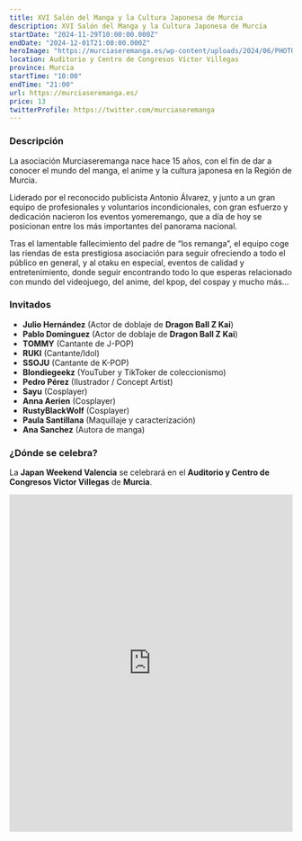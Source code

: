 ```yaml
---
title: XVI Salón del Manga y la Cultura Japonesa de Murcia
description: XVI Salón del Manga y la Cultura Japonesa de Murcia
startDate: "2024-11-29T10:00:00.000Z"
endDate: "2024-12-01T21:00:00.000Z"
heroImage: "https://murciaseremanga.es/wp-content/uploads/2024/06/PHOTO-2024-06-21-15-44-47.jpg"
location: Auditorio y Centro de Congresos Víctor Villegas
province: Murcia
startTime: "10:00"
endTime: "21:00"
url: https://murciaseremanga.es/
price: 13
twitterProfile: https://twitter.com/murciaseremanga
---
```


### Descripción

La asociación Murciaseremanga nace hace 15 años, con el fin de dar a conocer el mundo del manga, el anime y la cultura japonesa en la Región de Murcia.

Liderado por el reconocido publicista Antonio Álvarez, y junto a un gran equipo de profesionales y voluntarios incondicionales, con gran esfuerzo y dedicación nacieron los eventos yomeremango, que a día de hoy se posicionan entre los más importantes del panorama nacional.

Tras el lamentable fallecimiento del padre de “los remanga”, el equipo coge las riendas de esta prestigiosa asociación para seguir ofreciendo a todo el público en general, y al otaku en especial, eventos de calidad y entretenimiento, donde seguir encontrando todo lo que esperas relacionado con mundo del videojuego, del anime, del kpop, del cospay y mucho más…

### Invitados

+ **Julio Hernández** (Actor de doblaje de **Dragon Ball Z Kai**)
+ **Pablo Dominguez** (Actor de doblaje de **Dragon Ball Z Kai**)
+ **TOMMY** (Cantante de J-POP)
+ **RUKI** (Cantante/Idol)
+ **SSOJU** (Cantante de K-POP)
+ **Blondiegeekz** (YouTuber y TikToker de coleccionismo)
+ **Pedro Pérez** (Ilustrador / Concept Artist)
+ **Sayu** (Cosplayer)
+ **Anna Aerien** (Cosplayer)
+ **RustyBlackWolf** (Cosplayer)
+ **Paula Santillana** (Maquillaje y caracterízación)
+ **Ana Sanchez** (Autora de manga)

### ¿Dónde se celebra?

La **Japan Weekend Valencia** se celebrará en el **Auditorio y Centro de Congresos Victor Villegas** de **Murcia**.

<iframe src="https://www.google.com/maps/embed?pb=!1m18!1m12!1m3!1d403513.58090067096!2d-1.282056607411598!3d37.80293086166498!2m3!1f0!2f0!3f0!3m2!1i1024!2i768!4f13.1!3m3!1m2!1s0xd63826cd7baef3d%3A0xe3f05dda709d0c1a!2sAuditorio%20y%20Centro%20de%20Congresos%20V%C3%ADctor%20Villegas!5e0!3m2!1ses!2ses!4v1683749917799!5m2!1ses!2ses" width="100%" height="600" style="border:0;" allowfullscreen="" loading="lazy" referrerpolicy="no-referrer-when-downgrade"></iframe>

